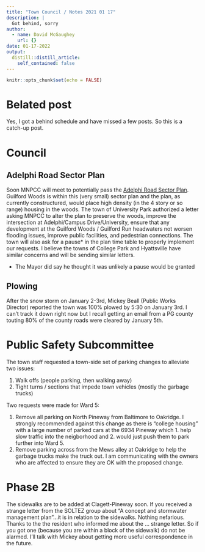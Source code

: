 ```yaml
---
title: "Town Council / Notes 2021 01 17"
description: |
  Got behind, sorry
author:
  - name: David McGaughey
    url: {}
date: 01-17-2022
output:
  distill::distill_article:
    self_contained: false
---
```



```r
knitr::opts_chunk$set(echo = FALSE)
```

# Belated post
Yes, I got a behind schedule and have missed a few posts. So this is a catch-up post.

# Council

## Adelphi Road Sector Plan
Soon MNPCC will meet to potentially pass the [Adelphi Road Sector Plan](https://arsp.konveio.com). Guilford Woods is within this (very small) sector plan and the plan, as currently constructured, would place high density (in the 4 story or so range) housing in the woods. The town of University Park authorized a letter asking MNPCC to alter the plan to preserve the woods, improve the intersection at Adelphi/Campus Drive/University, ensure that any development at the Guilford Woods / Guilford Run headwaters not worsen flooding issues, improve public facilities, and pedestrian connections. The town will also ask for a pause* in the plan time table to properly implement our requests. I believe the towns of College Park and Hyattsville have similar concerns and will be sending similar letters. 

* The Mayor did say he thought it was unlikely a pause would be granted

## Plowing
After the snow storm on January 2-3rd, Mickey Beall (Public Works Director) reported the town was 100% plowed by 5:30 on January 3rd. I can't track it down right now but I recall getting an email from a PG county touting 80% of the county roads were cleared by January 5th.

# Public Safety Subcommittee
The town staff requested a town-side set of parking changes to alleviate two issues:

1. Walk offs (people parking, then walking away)
2. Tight turns / sections that impede town vehicles (mostly the garbage trucks)

Two requests were made for Ward 5:

1. Remove all parking on North Pineway from Baltimore to Oakridge. I strongly recommended against this change as there is "college housing" with a large number of parked cars at the 6934 Pineway which 1. help slow traffic into the neigborhood and 2. would just push them to park further into Ward 5. 
2. Remove parking across from the Mews alley at Oakridge to help the garbage trucks make the truck out. I am communicating with the owners who are affected to ensure they are OK with the proposed change. 

# Phase 2B
The sidewalks are to be added at Clagett-Pineway soon. If you received a strange letter from the SOLTEZ group about "A concept and stormwater management plan"...it is in relation to the sidewalks. Nothing nefarious. Thanks to the the resident who informed me about the ... strange letter. So if you got one (because you are within a block of the sidewalk) do not be alarmed. I'll talk with Mickey about getting more useful correspondence in the future. 


